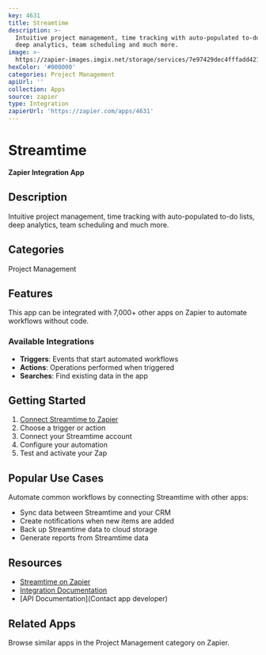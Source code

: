 ```yaml
---
key: 4631
title: Streamtime
description: >-
  Intuitive project management, time tracking with auto-populated to-do lists,
  deep analytics, team scheduling and much more.
image: >-
  https://zapier-images.imgix.net/storage/services/7e97429dec4fffadd421adae3ff19d74.png?auto=format%2Ccompress&ixlib=python-3.0.0&q=50
hexColor: '#000000'
categories: Project Management
apiUrl: ''
collection: Apps
source: zapier
type: Integration
zapierUrl: 'https://zapier.com/apps/4631'
---
```

# Streamtime

**Zapier Integration App**

## Description

Intuitive project management, time tracking with auto-populated to-do lists, deep analytics, team scheduling and much more.

## Categories

Project Management

## Features

This app can be integrated with 7,000+ other apps on Zapier to automate workflows without code.

### Available Integrations

- **Triggers**: Events that start automated workflows
- **Actions**: Operations performed when triggered
- **Searches**: Find existing data in the app

## Getting Started

1. [Connect Streamtime to Zapier](https://zapier.com/apps/4631)
2. Choose a trigger or action
3. Connect your Streamtime account
4. Configure your automation
5. Test and activate your Zap

## Popular Use Cases

Automate common workflows by connecting Streamtime with other apps:

- Sync data between Streamtime and your CRM
- Create notifications when new items are added
- Back up Streamtime data to cloud storage
- Generate reports from Streamtime data

## Resources

- [Streamtime on Zapier](https://zapier.com/apps/4631)
- [Integration Documentation](https://zapier.com/apps/4631/integrations)
- [API Documentation](Contact app developer)

## Related Apps

Browse similar apps in the Project Management category on Zapier.

